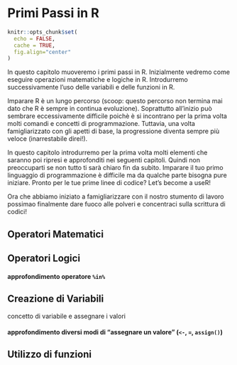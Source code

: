 # Primi Passi in R {#first-comands}

```r
knitr::opts_chunk$set(
  echo = FALSE,
  cache = TRUE,
  fig.align="center"
)
```

In questo capitolo muoveremo i primi passi in R. Inizialmente vedremo come eseguire operazioni matematiche e logiche in R. Introdurremo successivamente l'uso delle variabili e delle funzioni in R.

Imparare R è un lungo percorso (scoop: questo percorso non termina mai dato che R è sempre in continua evoluzione). Soprattutto all'inizio può sembrare eccessivamente difficile poichè è si incontrano per la prima volta molti comandi e concetti di programmazione. Tuttavia, una volta famigliarizzato con gli apetti di base, la progressione diventa sempre più veloce (inarrestabile direi!).

In questo capitolo introdurremo per la prima volta molti elementi che saranno poi ripresi e approfonditi nei seguenti capitoli. Quindi non preoccuparti se non tutto ti sarà chiaro fin da subito. Imparare il tuo primo linguaggio di programmazione è difficile ma da qualche parte bisogna pure iniziare. Pronto per le tue prime linee di codice? Let's become a useR!

Ora che abbiamo iniziato a famigliarizzare con il nostro stumento di lavoro possimao finalmente dare fuoco alle polveri e concentraci sulla scrittura di codici!

## Operatori Matematici

## Operatori Logici

#### approfondimento operatore `%in%`

## Creazione di Variabili

concetto di variabile e assegnare i valori

#### approfondimento diversi modi di "assegnare un valore" (`<-`, `=`, `assign()`)

## Utilizzo di funzioni                                                             

###
